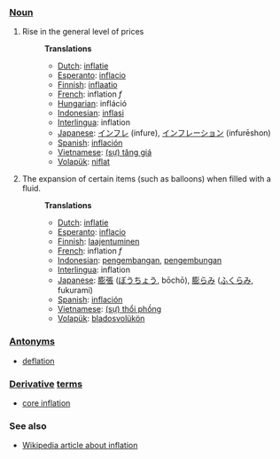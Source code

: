 ===[[Noun]]===
#Rise in the general level of prices
#:'''Translations'''
#:*[[Dutch]]: [[inflatie]]
#:*[[Esperanto]]: [[inflacio]]
#:*[[Finnish]]: [[inflaatio]]
#:*[[French]]: inflation ''f''
#:*[[Hungarian]]: infláció
#:*[[Indonesian]]: [[inflasi]]
#:*[[Interlingua]]: inflation
#:*[[Japanese]]: [[インフレ]] (infure), [[インフレーション]] (infurēshon)
#:*[[Spanish]]: [[inflación]]
#:*[[Vietnamese]]: [[tăng giá|(sự) tăng giá]]
#:*[[Volapük]]: [[niflat]]
#The expansion of certain items (such as balloons) when filled with a fluid.
#:'''Translations'''
#:*[[Dutch]]: [[inflatie]]
#:*[[Esperanto]]: [[inflacio]]
#:*[[Finnish]]: [[laajentuminen]]
#:*[[French]]: inflation ''f''
#:*[[Indonesian]]: [[kembang|pengembangan]], [[kembung|pengembungan]]
#:*[[Interlingua]]: inflation
#:*[[Japanese]]: [[膨張]] ([[ぼうちょう]], bōchō), [[膨らみ]] ([[ふくらみ]], fukurami)
#:*[[Spanish]]: [[inflación]]
#:*[[Vietnamese]]: [[thổi phồng|(sự) thổi phồng]]
#:*[[Volapük]]: [[bladosvolükön]]

===[[Antonym]]s===
* [[deflation]]

===[[Derivative]] [[term]]s===
*[[core inflation]]

===See also===
*[[w:Inflation (economics)|Wikipedia article about inflation]]